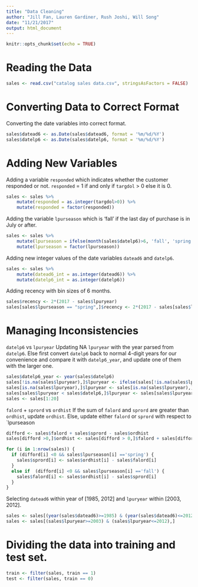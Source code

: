 ```yaml
---
title: "Data Cleaning"
author: "Jill Fan, Lauren Gardiner, Rush Joshi, Will Song"
date: "11/21/2017"
output: html_document
---
```


```r
knitr::opts_chunk$set(echo = TRUE)
```

# Reading the Data

```r
sales <- read.csv("catalog sales data.csv", stringsAsFactors = FALSE)
```

# Converting Data to Correct Format
Converting the date variables into correct format.
```r
sales$datead6 <- as.Date(sales$datead6, format = '%m/%d/%Y')
sales$datelp6 <- as.Date(sales$datelp6, format = '%m/%d/%Y')
```

# Adding New Variables
Adding a variable `responded` which indicates whether the customer responded or not. `responded` = 1 if and only if `targdol` > 0 else it is 0.
```r
sales <- sales %>%
    mutate(responded = as.integer(targdol>0)) %>%
    mutate(responded = factor(responded))
```

Adding the variable `lpurseason` which is 'fall' if the last day of purchase is in July or after.
```r
sales <- sales %>%
    mutate(lpurseason = ifelse(month(sales$datelp6)>6, 'fall', 'spring')) %>%
    mutate(lpurseason = factor(lpurseason)) 
```

Adding new integer values of the date variables `datead6` and `datelp6`.
```r
sales <- sales %>%
    mutate(datead6_int = as.integer(datead6)) %>%
    mutate(datelp6_int = as.integer(datelp6))
```

Adding recency with bin sizes of 6 months.
```r
sales$recency <- 2*(2017 - sales$lpuryear)
sales[sales$lpurseason == "spring",]$recency <- 2*(2017 - sales[sales$lpurseason == "spring",]$lpuryear) + 1
```

# Managing Inconsistencies
`datelp6` vs `lpuryear`
Updating NA `lpuryear` with the year parsed from `datelp6`. Else first convert `datelp6` back to normal 4-digit years for our convenience and compare it with `datelp6_year`, and update one of them with the larger one.
```r
sales$datelp6_year <- year(sales$datelp6)
sales[!is.na(sales$lpuryear),]$lpuryear <- ifelse(sales[!is.na(sales$lpuryear),]$lpuryear<3,as.integer(paste0('201',as.character(sales[!is.na(sales$lpuryear),]$lpuryear))),as.integer(paste0('200',as.character(sales[!is.na(sales$lpuryear),]$lpuryear))))
sales[is.na(sales$lpuryear),]$lpuryear <- sales[is.na(sales$lpuryear),]$datelp6_year
sales[sales$lpuryear < sales$datelp6,]$lpuryear <- sales[sales$lpuryear < sales$datelp6,]$datelp6_year
sales <- sales[1:20]
```

`falord` + `sprord` vs `ordhist`
If the sum of `falord` and `sprord` are greater than `ordhist`, update `ordhist`. Else, update either `falord` or `sprord` with respect to `lpurseason
```r
difford <- sales$falord + sales$sprord - sales$ordhist
sales[difford >0,]$ordhist <- sales[difford > 0,]$falord + sales[difford > 0,]$sprord

for (i in 1:nrow(sales)) {
  if (difford[i] <0 && sales$lpurseason[i] =='spring') {
    sales$sprord[i] <- sales$ordhist[i] - sales$falord[i]
  }
  else if  (difford[i] <0 && sales$lpurseason[i] =='fall') {
    sales$falord[i] <- sales$ordhist[i] - sales$sprord[i]
  }
}
```

Selecting `datead6` within year of [1985, 2012] and `lpuryear` within [2003, 2012].
```r
sales <- sales[(year(sales$datead6)>=1985) & (year(sales$datead6)<=2012),]
sales <- sales[(sales$lpuryear>=2003) & (sales$lpuryear<=2012),]
```


# Dividing the data into training and test set.
```r
train <- filter(sales, train == 1)
test <- filter(sales, train == 0)
```



